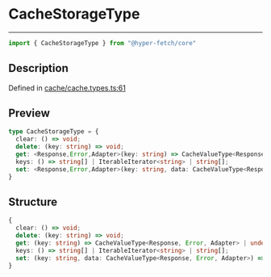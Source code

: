 

# CacheStorageType

<div class="api-docs__separator" data-reactroot="">

---

</div><div class="api-docs__import" data-reactroot="">

```ts
import { CacheStorageType } from "@hyper-fetch/core"
```

</div><div class="api-docs__section">

## Description

</div><div class="api-docs__description"><span class="api-docs__do-not-parse">



</span></div><p class="api-docs__definition">

Defined in [cache/cache.types.ts:61](https://github.com/BetterTyped/hyper-fetch/blob/cc329b91/packages/core/src/cache/cache.types.ts#L61)

</p><div class="api-docs__section">

## Preview

</div><div class="api-docs__preview type">

```ts
type CacheStorageType = {
  clear: () => void; 
  delete: (key: string) => void; 
  get: <Response,Error,Adapter>(key: string) => CacheValueType<Response, Error, Adapter> | undefined; 
  keys: () => string[] | IterableIterator<string> | string[]; 
  set: <Response,Error,Adapter>(key: string, data: CacheValueType<Response, Error, Adapter>) => void; 
}
```

</div><div class="api-docs__section">

## Structure

</div><div class="api-docs__returns">

```ts
{
  clear: () => void;
  delete: (key: string) => void;
  get: (key: string) => CacheValueType<Response, Error, Adapter> | undefined;
  keys: () => string[] | IterableIterator<string> | string[];
  set: (key: string, data: CacheValueType<Response, Error, Adapter>) => void;
}
```

</div>